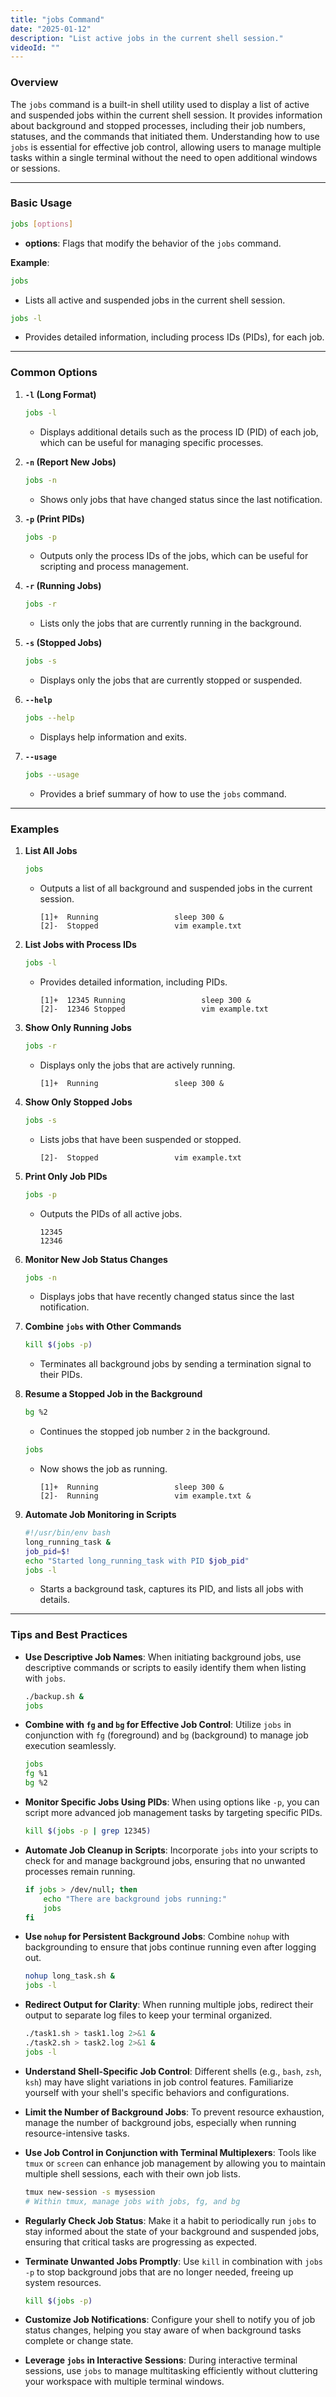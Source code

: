 ```yaml
---
title: "jobs Command"
date: "2025-01-12"
description: "List active jobs in the current shell session."
videoId: ""
---
```


### Overview

The `jobs` command is a built-in shell utility used to display a list of active and suspended jobs within the current shell session. It provides information about background and stopped processes, including their job numbers, statuses, and the commands that initiated them. Understanding how to use `jobs` is essential for effective job control, allowing users to manage multiple tasks within a single terminal without the need to open additional windows or sessions.

---
    
### Basic Usage

```bash
jobs [options]
```

- **options**: Flags that modify the behavior of the `jobs` command.

**Example**:
```bash
jobs
```
- Lists all active and suspended jobs in the current shell session.

```bash
jobs -l
```
- Provides detailed information, including process IDs (PIDs), for each job.

---
    
### Common Options

1. **`-l` (Long Format)**  
   ```bash
   jobs -l
   ```
   - Displays additional details such as the process ID (PID) of each job, which can be useful for managing specific processes.

2. **`-n` (Report New Jobs)**  
   ```bash
   jobs -n
   ```
   - Shows only jobs that have changed status since the last notification.

3. **`-p` (Print PIDs)**  
   ```bash
   jobs -p
   ```
   - Outputs only the process IDs of the jobs, which can be useful for scripting and process management.

4. **`-r` (Running Jobs)**  
   ```bash
   jobs -r
   ```
   - Lists only the jobs that are currently running in the background.

5. **`-s` (Stopped Jobs)**  
   ```bash
   jobs -s
   ```
   - Displays only the jobs that are currently stopped or suspended.

6. **`--help`**  
   ```bash
   jobs --help
   ```
   - Displays help information and exits.

7. **`--usage`**  
   ```bash
   jobs --usage
   ```
   - Provides a brief summary of how to use the `jobs` command.

---
    
### Examples

1. **List All Jobs**  
   ```bash
   jobs
   ```
   - Outputs a list of all background and suspended jobs in the current session.
     ```
     [1]+  Running                 sleep 300 &
     [2]-  Stopped                 vim example.txt
     ```

2. **List Jobs with Process IDs**  
   ```bash
   jobs -l
   ```
   - Provides detailed information, including PIDs.
     ```
     [1]+  12345 Running                 sleep 300 &
     [2]-  12346 Stopped                 vim example.txt
     ```

3. **Show Only Running Jobs**  
   ```bash
   jobs -r
   ```
   - Displays only the jobs that are actively running.
     ```
     [1]+  Running                 sleep 300 &
     ```

4. **Show Only Stopped Jobs**  
   ```bash
   jobs -s
   ```
   - Lists jobs that have been suspended or stopped.
     ```
     [2]-  Stopped                 vim example.txt
     ```

5. **Print Only Job PIDs**  
   ```bash
   jobs -p
   ```
   - Outputs the PIDs of all active jobs.
     ```
     12345
     12346
     ```

6. **Monitor New Job Status Changes**  
   ```bash
   jobs -n
   ```
   - Displays jobs that have recently changed status since the last notification.

7. **Combine `jobs` with Other Commands**  
   ```bash
   kill $(jobs -p)
   ```
   - Terminates all background jobs by sending a termination signal to their PIDs.

8. **Resume a Stopped Job in the Background**  
   ```bash
   bg %2
   ```
   - Continues the stopped job number `2` in the background.
   
   ```bash
   jobs
   ```
   - Now shows the job as running.
     ```
     [1]+  Running                 sleep 300 &
     [2]-  Running                 vim example.txt &
     ```

9. **Automate Job Monitoring in Scripts**  
   ```bash
   #!/usr/bin/env bash
   long_running_task &
   job_pid=$!
   echo "Started long_running_task with PID $job_pid"
   jobs -l
   ```
   - Starts a background task, captures its PID, and lists all jobs with details.

---
    
### Tips and Best Practices

- **Use Descriptive Job Names**: When initiating background jobs, use descriptive commands or scripts to easily identify them when listing with `jobs`.
  ```bash
  ./backup.sh &
  jobs
  ```
  
- **Combine with `fg` and `bg` for Effective Job Control**: Utilize `jobs` in conjunction with `fg` (foreground) and `bg` (background) to manage job execution seamlessly.
  ```bash
  jobs
  fg %1
  bg %2
  ```

- **Monitor Specific Jobs Using PIDs**: When using options like `-p`, you can script more advanced job management tasks by targeting specific PIDs.
  ```bash
  kill $(jobs -p | grep 12345)
  ```

- **Automate Job Cleanup in Scripts**: Incorporate `jobs` into your scripts to check for and manage background jobs, ensuring that no unwanted processes remain running.
  ```bash
  if jobs > /dev/null; then
      echo "There are background jobs running:"
      jobs
  fi
  ```

- **Use `nohup` for Persistent Background Jobs**: Combine `nohup` with backgrounding to ensure that jobs continue running even after logging out.
  ```bash
  nohup long_task.sh &
  jobs -l
  ```

- **Redirect Output for Clarity**: When running multiple jobs, redirect their output to separate log files to keep your terminal organized.
  ```bash
  ./task1.sh > task1.log 2>&1 &
  ./task2.sh > task2.log 2>&1 &
  jobs -l
  ```

- **Understand Shell-Specific Job Control**: Different shells (e.g., `bash`, `zsh`, `ksh`) may have slight variations in job control features. Familiarize yourself with your shell's specific behaviors and configurations.
  
- **Limit the Number of Background Jobs**: To prevent resource exhaustion, manage the number of background jobs, especially when running resource-intensive tasks.
  
- **Use Job Control in Conjunction with Terminal Multiplexers**: Tools like `tmux` or `screen` can enhance job management by allowing you to maintain multiple shell sessions, each with their own job lists.
  ```bash
  tmux new-session -s mysession
  # Within tmux, manage jobs with jobs, fg, and bg
  ```

- **Regularly Check Job Status**: Make it a habit to periodically run `jobs` to stay informed about the state of your background and suspended jobs, ensuring that critical tasks are progressing as expected.

- **Terminate Unwanted Jobs Promptly**: Use `kill` in combination with `jobs -p` to stop background jobs that are no longer needed, freeing up system resources.
  ```bash
  kill $(jobs -p)
  ```

- **Customize Job Notifications**: Configure your shell to notify you of job status changes, helping you stay aware of when background tasks complete or change state.
  
- **Leverage `jobs` in Interactive Sessions**: During interactive terminal sessions, use `jobs` to manage multitasking efficiently without cluttering your workspace with multiple terminal windows.
